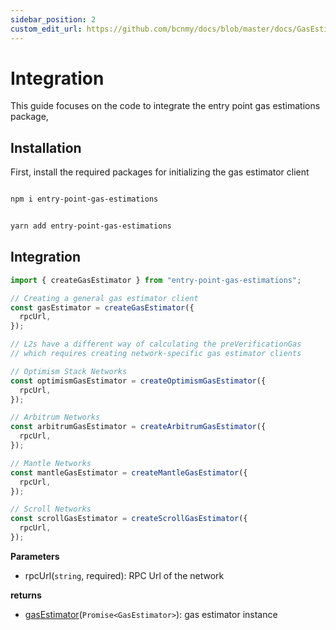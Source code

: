 ```yaml
---
sidebar_position: 2
custom_edit_url: https://github.com/bcnmy/docs/blob/master/docs/GasEstimations/integration.mdx
---
```


# Integration

This guide focuses on the code to integrate the entry point gas estimations package,

## Installation

First, install the required packages for initializing the gas estimator client


<Tabs>
<TabItem value="js" label="npm">

```bash

npm i entry-point-gas-estimations

```

</TabItem>
<TabItem value="py" label="yarn">

```bash

yarn add entry-point-gas-estimations

```

</TabItem>
</Tabs>

## Integration

```typescript
import { createGasEstimator } from "entry-point-gas-estimations";

// Creating a general gas estimator client
const gasEstimator = createGasEstimator({
  rpcUrl,
});

// L2s have a different way of calculating the preVerificationGas
// which requires creating network-specific gas estimator clients

// Optimism Stack Networks
const optimismGasEstimator = createOptimismGasEstimator({
  rpcUrl,
});

// Arbitrum Networks
const arbitrumGasEstimator = createArbitrumGasEstimator({
  rpcUrl,
});

// Mantle Networks
const mantleGasEstimator = createMantleGasEstimator({
  rpcUrl,
});

// Scroll Networks
const scrollGasEstimator = createScrollGasEstimator({
  rpcUrl,
});
```

**Parameters**

- rpcUrl(`string`, required): RPC Url of the network

**returns**

- [gasEstimator](https://github.com/bcnmy/entry-point-gas-estimations/blob/develop/src/gas-estimator/entry-point-v6/GasEstimator/index.ts)(`Promise<GasEstimator>`): gas estimator instance
